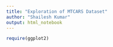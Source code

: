 ```yaml
---
title: "Exploration of MTCARS Dataset"
author: "Shailesh Kumar"
output: html_notebook
---
```


```r
require(ggplot2)
```
